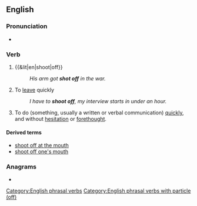 ==English==

===Pronunciation===
* {{audio|en|En-au-shoot off.ogg|Audio (AU)}}

===Verb===
{{en-verb|shoot<,,shot> off}}

# {{&lit|en|shoot|off}}
#: ''His arm got '''shot off''' in the war.''
# {{lb|en|colloquial}} To [[leave]] quickly
#: ''I have to '''shoot off''', my interview starts in under an hour.''
# {{lb|en|idiomatic}} To do (something, usually a written or verbal communication) [[quickly]], and without [[hesitation]] or [[forethought]].

====Derived terms====
* [[shoot off at the mouth]]
* [[shoot off one's mouth]]

===Anagrams===
* {{anagrams|en|a=ffhooost|offshoot}}

[[Category:English phrasal verbs]]
[[Category:English phrasal verbs with particle (off)]]